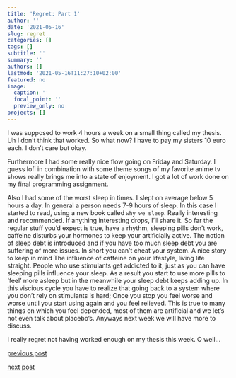 ```yaml
---
title: 'Regret: Part 1'
author: ''
date: '2021-05-16'
slug: regret
categories: []
tags: []
subtitle: ''
summary: ''
authors: []
lastmod: '2021-05-16T11:27:10+02:00'
featured: no
image:
  caption: ''
  focal_point: ''
  preview_only: no
projects: []
---
```


I was supposed to work 4 hours a week on a small thing called my thesis. Uh I don't think that worked. So what now? I have to pay my sisters 10 euro each. I don't care but okay. 

Furthermore I had some really nice flow going on Friday and Saturday. I guess lofi in combination with some theme songs of my favorite anime tv shows really brings me into a state of enjoyment. I got a lot of work done on my final programming assignment.

Also I had some of the worst sleep in times. I slept on average below 5 hours a day. In general a person needs 7-9 hours of sleep. In this case I started to read, using a new book called `why we sleep`. Really interesting and recommended. If anything interesting drops, I'll share it. So far the regular stuff you'd expect is true, have a rhythm, sleeping pills don't work, caffeine disturbs your hormones to keep your artificially active. The notion of sleep debt is introduced and if you have too much sleep debt you are suffering of more issues. In short you can't cheat your system. A nice story to keep in mind The influence of caffeine on your lifestyle, living life straight. People who use stimulants get addicted to it, just as you can have sleeping pills influence your sleep. As a result you start to use more pills to 'feel' more asleep but in the meanwhile your sleep debt keeps adding up. In this viscious cycle you have to realize that going back to a system where you don't rely on stimulants is hard; Once you stop you feel worse and worse until you start using again and you feel relieved. This is true to many things on which you feel depended, most of them are artificial and we let's not even talk about placebo's. Anyways next week we will have more to discuss. 

I really regret not having worked enough on my thesis this week. O well...

[previous post](/2021/05/10/trickandtreat)

[next post](/2021/05/22/tenweeks)
